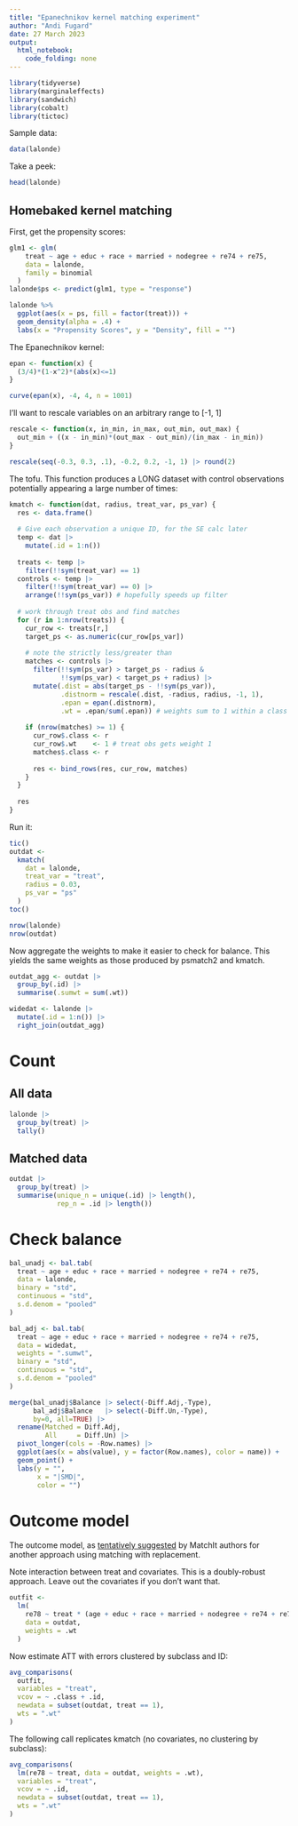 ```yaml
---
title: "Epanechnikov kernel matching experiment"
author: "Andi Fugard"
date: 27 March 2023
output: 
  html_notebook: 
    code_folding: none
---
```


```r
library(tidyverse)
library(marginaleffects)
library(sandwich)
library(cobalt)
library(tictoc)
```

Sample data:

```r
data(lalonde)
```

Take a peek:

```r
head(lalonde)
```


## Homebaked kernel matching

First, get the propensity scores:

```r
glm1 <- glm(
    treat ~ age + educ + race + married + nodegree + re74 + re75,
    data = lalonde,
    family = binomial
  )
lalonde$ps <- predict(glm1, type = "response")
```


```r
lalonde %>%
  ggplot(aes(x = ps, fill = factor(treat))) +
  geom_density(alpha = .4) + 
  labs(x = "Propensity Scores", y = "Density", fill = "") 
```

The Epanechnikov kernel:

```r
epan <- function(x) {
  (3/4)*(1-x^2)*(abs(x)<=1)
}
```

```r
curve(epan(x), -4, 4, n = 1001)
```

I'll want to rescale variables on an arbitrary range to [-1, 1]

```r
rescale <- function(x, in_min, in_max, out_min, out_max) {
  out_min + ((x - in_min)*(out_max - out_min)/(in_max - in_min))
}
```

```r
rescale(seq(-0.3, 0.3, .1), -0.2, 0.2, -1, 1) |> round(2)
```

The tofu. This function produces a LONG dataset with control observations potentially appearing a large number of times:

```r
kmatch <- function(dat, radius, treat_var, ps_var) {
  res <- data.frame()
  
  # Give each observation a unique ID, for the SE calc later
  temp <- dat |>
    mutate(.id = 1:n())
  
  treats <- temp |>
    filter(!!sym(treat_var) == 1)
  controls <- temp |>
    filter(!!sym(treat_var) == 0) |>
    arrange(!!sym(ps_var)) # hopefully speeds up filter
  
  # work through treat obs and find matches
  for (r in 1:nrow(treats)) {
    cur_row <- treats[r,]
    target_ps <- as.numeric(cur_row[ps_var])
    
    # note the strictly less/greater than
    matches <- controls |> 
      filter(!!sym(ps_var) > target_ps - radius &
             !!sym(ps_var) < target_ps + radius) |>
      mutate(.dist = abs(target_ps - !!sym(ps_var)),
             .distnorm = rescale(.dist, -radius, radius, -1, 1),
             .epan = epan(.distnorm),
             .wt = .epan/sum(.epan)) # weights sum to 1 within a class
    
    if (nrow(matches) >= 1) {
      cur_row$.class <- r
      cur_row$.wt    <- 1 # treat obs gets weight 1
      matches$.class <- r
    
      res <- bind_rows(res, cur_row, matches)
    }
  }
  
  res
}
```


Run it:

```r
tic()
outdat <-
  kmatch(
    dat = lalonde,
    treat_var = "treat",
    radius = 0.03,
    ps_var = "ps"
  )
toc()
```

```r
nrow(lalonde)
nrow(outdat)
```

Now aggregate the weights to make it easier to check for balance. This yields the same weights as those produced by psmatch2 and kmatch.

```r
outdat_agg <- outdat |>
  group_by(.id) |>
  summarise(.sumwt = sum(.wt))

widedat <- lalonde |>
  mutate(.id = 1:n()) |>
  right_join(outdat_agg)
```

# Count

## All data

```r
lalonde |>
  group_by(treat) |>
  tally()
```

## Matched data

```r
outdat |>
  group_by(treat) |>
  summarise(unique_n = unique(.id) |> length(),
            rep_n = .id |> length())
```


# Check balance

```r
bal_unadj <- bal.tab(
  treat ~ age + educ + race + married + nodegree + re74 + re75,
  data = lalonde,
  binary = "std",
  continuous = "std",
  s.d.denom = "pooled"
)
```

```r
bal_adj <- bal.tab(
  treat ~ age + educ + race + married + nodegree + re74 + re75,
  data = widedat,
  weights = ".sumwt",
  binary = "std",
  continuous = "std",
  s.d.denom = "pooled"
)
```

```r
merge(bal_unadj$Balance |> select(-Diff.Adj,-Type),
      bal_adj$Balance   |> select(-Diff.Un,-Type),
      by=0, all=TRUE) |>
  rename(Matched = Diff.Adj,
         All     = Diff.Un) |>
  pivot_longer(cols = -Row.names) |>
  ggplot(aes(x = abs(value), y = factor(Row.names), color = name)) +
  geom_point() +
  labs(y = "",
       x = "|SMD|",
       color = "")
```


# Outcome model

The outcome model, as [tentatively suggested](https://cran.r-project.org/web/packages/MatchIt/vignettes/estimating-effects.html) by MatchIt authors for another approach using matching with replacement.

Note interaction between treat and covariates. This is a doubly-robust approach. Leave out the covariates if you don't want that.

```r
outfit <-
  lm(
    re78 ~ treat * (age + educ + race + married + nodegree + re74 + re75),
    data = outdat,
    weights = .wt
  )
```

Now estimate ATT with errors clustered by subclass and ID:

```r
avg_comparisons(
  outfit,
  variables = "treat",
  vcov = ~ .class + .id,
  newdata = subset(outdat, treat == 1),
  wts = ".wt"
)
```

The following call replicates kmatch (no covariates, no clustering by subclass):

```r
avg_comparisons(
  lm(re78 ~ treat, data = outdat, weights = .wt),
  variables = "treat",
  vcov = ~ .id,
  newdata = subset(outdat, treat == 1),
  wts = ".wt"
)
```


